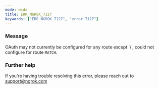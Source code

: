 ```yaml
---
mode: wide
title: ERR_NGROK_7127
keywords: ["ERR_NGROK_7127", "error 7127"]
---
```


### Message

OAuth may not currently be configured for any route except '/', could not configure for route `MATCH`.

### Further help

If you're having trouble resolving this error, please reach out to [support@ngrok.com](mailto:support@ngrok.com?subject=Help%20with%20ERR_NGROK_7127)
